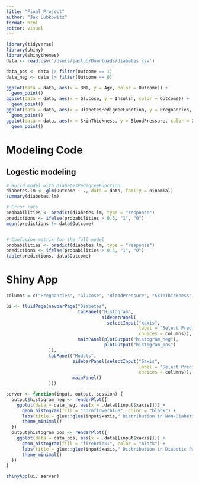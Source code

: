 ```yaml
---
title: "Final_Project"
author: "Jax Lubkowitz"
format: html
editor: visual
---
```


```r
library(tidyverse)
library(shiny)
library(shinythemes)
data <- read.csv('/Users/jaxlub/Downloads/diabetes.csv')

data_pos <- data |> filter(Outcome == 1) 
data_neg <- data |> filter(Outcome == 0) 

ggplot(data = data, aes(x = BMI, y = Age, color = Outcome)) +
  geom_point()
ggplot(data = data, aes(x = Glucose, y = Insulin, color = Outcome)) +
  geom_point()
ggplot(data = data, aes(x = DiabetesPedigreeFunction, y = Pregnancies, color = Outcome)) +
  geom_point()
ggplot(data = data, aes(x = SkinThickness, y = BloodPressure, color = Outcome)) +
  geom_point()
```


# Modeling Code
## Logestic modeling
```r
# Build model with DiabetesPedigreeFunction
diabetes.lm <- glm(Outcome ~ ., data = data, family = binomial)
summary(diabetes.lm)

# Error rate 
probabilities <- predict(diabetes.lm, type = "response")
predictions <- ifelse(probabilities > 0.5, "1", "0")
mean(predictions != data$Outcome)


# Confusion matrix for the full model
probabilities <- predict(diabetes.lm, type = "response")
predictions <- ifelse(probabilities > 0.5, "1", "0")
table(predictions, data$Outcome)
```



# Shiny App
```r
columns = c("Pregnancies", "Glucose", "BloodPressure", "SkinThickness", "Insulin",  "BMI", "DiabetesPedigreeFunction", "Age")

ui <- fluidPage(navbarPage("Diabetes",
                           tabPanel("Histogram",
                                    sidebarPanel(
                                      selectInput("xaxis", 
                                                  label = "Select Predictor of Interest", 
                                                  choices = columns)),
                           mainPanel(plotOutput("histogram_neg"),
                                     plotOutput("histogram_pos")
                )),
                tabPanel("Models",
                         sidebarPanel(selectInput("6axis", 
                                                  label = "Select Predictor of Interest", 
                                                  choices = columns)),
                         mainPanel()
                )))

server <- function(input, output, session) {
  output$histogram_neg <- renderPlot({
    ggplot(data = data_neg, aes(x = .data[[input$xaxis]])) +
      geom_histogram(fill = "cornflowerblue", color = "black") + 
      labs(title = glue::glue(input$xaxis," Distribution in Non-Diabetic Patients")) + 
      theme_minimal()
  })
  output$histogram_pos <- renderPlot({
    ggplot(data = data_pos, aes(x = .data[[input$xaxis]])) +
      geom_histogram(fill = "firebrick1", color = "black") + 
      labs(title = glue::glue(input$xaxis," Distribution in Diabetic Patients")) + 
      theme_minimal()
  })
}

shinyApp(ui, server)
```








